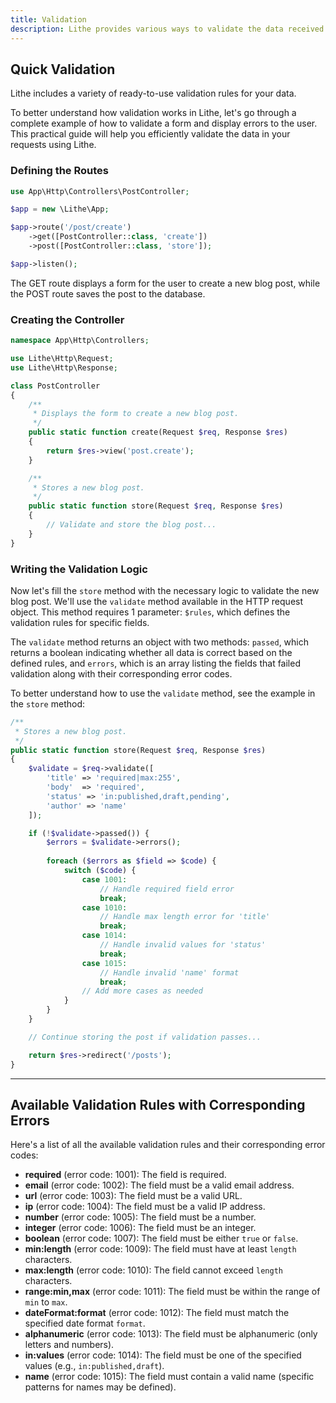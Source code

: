 ```yaml
---
title: Validation  
description: Lithe provides various ways to validate the data received by your application. Let's explore different methods available to ensure your data is correct before processing it.
---
```


## Quick Validation

Lithe includes a variety of ready-to-use validation rules for your data.

To better understand how validation works in Lithe, let's go through a complete example of how to validate a form and display errors to the user. This practical guide will help you efficiently validate the data in your requests using Lithe.

### Defining the Routes

```php
use App\Http\Controllers\PostController;

$app = new \Lithe\App;

$app->route('/post/create')
    ->get([PostController::class, 'create'])
    ->post([PostController::class, 'store']);

$app->listen(); 
```

The GET route displays a form for the user to create a new blog post, while the POST route saves the post to the database.

### Creating the Controller

```php
namespace App\Http\Controllers;

use Lithe\Http\Request;
use Lithe\Http\Response;

class PostController
{
    /**
     * Displays the form to create a new blog post.
     */
    public static function create(Request $req, Response $res)
    {
        return $res->view('post.create');
    }

    /**
     * Stores a new blog post.
     */
    public static function store(Request $req, Response $res)
    {
        // Validate and store the blog post...
    }
}
```

### Writing the Validation Logic

Now let's fill the `store` method with the necessary logic to validate the new blog post. We'll use the `validate` method available in the HTTP request object. This method requires 1 parameter: `$rules`, which defines the validation rules for specific fields.

The `validate` method returns an object with two methods: `passed`, which returns a boolean indicating whether all data is correct based on the defined rules, and `errors`, which is an array listing the fields that failed validation along with their corresponding error codes.

To better understand how to use the `validate` method, see the example in the `store` method:

```php
/**
 * Stores a new blog post.
 */
public static function store(Request $req, Response $res)
{
    $validate = $req->validate([
        'title' => 'required|max:255',
        'body'  => 'required',
        'status' => 'in:published,draft,pending',
        'author' => 'name'
    ]);

    if (!$validate->passed()) {
        $errors = $validate->errors();
        
        foreach ($errors as $field => $code) {
            switch ($code) {
                case 1001:
                    // Handle required field error
                    break;
                case 1010:
                    // Handle max length error for 'title'
                    break;
                case 1014:
                    // Handle invalid values for 'status'
                    break;
                case 1015:
                    // Handle invalid 'name' format
                    break;
                // Add more cases as needed
            }
        }
    }

    // Continue storing the post if validation passes...

    return $res->redirect('/posts');
}
```

---

## Available Validation Rules with Corresponding Errors

Here's a list of all the available validation rules and their corresponding error codes:

- **required** (error code: 1001): The field is required.
- **email** (error code: 1002): The field must be a valid email address.
- **url** (error code: 1003): The field must be a valid URL.
- **ip** (error code: 1004): The field must be a valid IP address.
- **number** (error code: 1005): The field must be a number.
- **integer** (error code: 1006): The field must be an integer.
- **boolean** (error code: 1007): The field must be either `true` or `false`.
- **min:length** (error code: 1009): The field must have at least `length` characters.
- **max:length** (error code: 1010): The field cannot exceed `length` characters.
- **range:min,max** (error code: 1011): The field must be within the range of `min` to `max`.
- **dateFormat:format** (error code: 1012): The field must match the specified date format `format`.
- **alphanumeric** (error code: 1013): The field must be alphanumeric (only letters and numbers).
- **in:values** (error code: 1014): The field must be one of the specified values (e.g., `in:published,draft`).
- **name** (error code: 1015): The field must contain a valid name (specific patterns for names may be defined).
